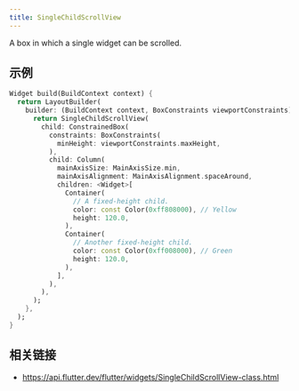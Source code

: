 ```yaml
---
title: SingleChildScrollView
---
```


A box in which a single widget can be scrolled.

## 示例

```dart liveslice=SingleChildScrollView mockup=iPhone7
Widget build(BuildContext context) {
  return LayoutBuilder(
    builder: (BuildContext context, BoxConstraints viewportConstraints) {
      return SingleChildScrollView(
        child: ConstrainedBox(
          constraints: BoxConstraints(
            minHeight: viewportConstraints.maxHeight,
          ),
          child: Column(
            mainAxisSize: MainAxisSize.min,
            mainAxisAlignment: MainAxisAlignment.spaceAround,
            children: <Widget>[
              Container(
                // A fixed-height child.
                color: const Color(0xff808000), // Yellow
                height: 120.0,
              ),
              Container(
                // Another fixed-height child.
                color: const Color(0xff008000), // Green
                height: 120.0,
              ),
            ],
          ),
        ),
      );
    },
  );
}
```

## 相关链接

- https://api.flutter.dev/flutter/widgets/SingleChildScrollView-class.html
